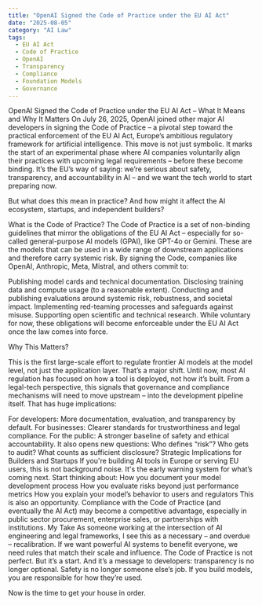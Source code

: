 ```yaml
---
title: "OpenAI Signed the Code of Practice under the EU AI Act"
date: "2025-08-05"
category: "AI Law"
tags:
  - EU AI Act
  - Code of Practice
  - OpenAI
  - Transparency
  - Compliance
  - Foundation Models
  - Governance
---
```


OpenAI Signed the Code of Practice under the EU AI Act – What It Means and Why It Matters
On July 26, 2025, OpenAI joined other major AI developers in signing the Code of Practice – a pivotal step toward the practical enforcement of the EU AI Act, Europe’s ambitious regulatory framework for artificial intelligence.
This move is not just symbolic. It marks the start of an experimental phase where AI companies voluntarily align their practices with upcoming legal requirements – before these become binding. It’s the EU’s way of saying: we’re serious about safety, transparency, and accountability in AI – and we want the tech world to start preparing now.

But what does this mean in practice? And how might it affect the AI ecosystem, startups, and independent builders?

What is the Code of Practice?
The Code of Practice is a set of non-binding guidelines that mirror the obligations of the EU AI Act – especially for so-called general-purpose AI models (GPAI), like GPT-4o or Gemini. These are the models that can be used in a wide range of downstream applications and therefore carry systemic risk.
By signing the Code, companies like OpenAI, Anthropic, Meta, Mistral, and others commit to:

Publishing model cards and technical documentation.
Disclosing training data and compute usage (to a reasonable extent).
Conducting and publishing evaluations around systemic risk, robustness, and societal impact.
Implementing red-teaming processes and safeguards against misuse.
Supporting open scientific and technical research.
While voluntary for now, these obligations will become enforceable under the EU AI Act once the law comes into force.

Why This Matters?

This is the first large-scale effort to regulate frontier AI models at the model level, not just the application layer. That’s a major shift. Until now, most AI regulation has focused on how a tool is deployed, not how it’s built.
From a legal-tech perspective, this signals that governance and compliance mechanisms will need to move upstream – into the development pipeline itself. That has huge implications:

For developers: More documentation, evaluation, and transparency by default.
For businesses: Clearer standards for trustworthiness and legal compliance.
For the public: A stronger baseline of safety and ethical accountability.
It also opens new questions: Who defines “risk”? Who gets to audit? What counts as sufficient disclosure?
Strategic Implications for Builders and Startups
If you're building AI tools in Europe or serving EU users, this is not background noise. It's the early warning system for what’s coming next. Start thinking about:
How you document your model development process
How you evaluate risks beyond just performance metrics
How you explain your model’s behavior to users and regulators
This is also an opportunity. Compliance with the Code of Practice (and eventually the AI Act) may become a competitive advantage, especially in public sector procurement, enterprise sales, or partnerships with institutions.
My Take
As someone working at the intersection of AI engineering and legal frameworks, I see this as a necessary – and overdue – recalibration. If we want powerful AI systems to benefit everyone, we need rules that match their scale and influence.
The Code of Practice is not perfect. But it’s a start. And it’s a message to developers: transparency is no longer optional. Safety is no longer someone else’s job. If you build models, you are responsible for how they’re used.

Now is the time to get your house in order.